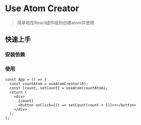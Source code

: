 
# Use Atom Creator

> 简单地在React组件级别创建atom并使用

## 快速上手

### 安装依赖

<PackageManagerTabs command="install use-atom-creator" />

### 使用
```tsx pure
const App = () => {
  const countAtom = useAtomCreator(0);
  const [count, setCount] = useAtom(countAtom);
  return (
    <div>
      {count}
      <button onClick={() => setCount(count + 1)}>+</button>
    </div>
  );
};
```
